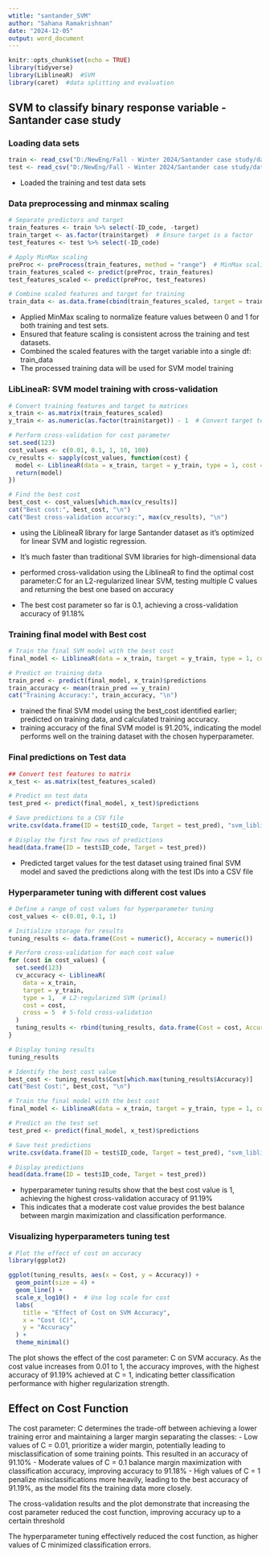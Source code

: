 ```yaml
---
wtitle: "santander_SVM"
author: "Sahana Ramakrishnan"
date: "2024-12-05"
output: word_document
---
```


```r
knitr::opts_chunk$set(echo = TRUE)
library(tidyverse)
library(LiblineaR)  #SVM
library(caret)  #data splitting and evaluation
```

## SVM to classify binary response variable - Santander case study

### Loading data sets
```r
train <- read_csv("D:/NewEng/Fall - Winter 2024/Santander case study/data set/train.csv")
test <- read_csv("D:/NewEng/Fall - Winter 2024/Santander case study/data set/test.csv")

```
- Loaded the training and test data sets

### Data preprocessing and minmax scaling
```r
# Separate predictors and target
train_features <- train %>% select(-ID_code, -target)
train_target <- as.factor(train$target)  # Ensure target is a factor
test_features <- test %>% select(-ID_code)

# Apply MinMax scaling
preProc <- preProcess(train_features, method = "range")  # MinMax scaling
train_features_scaled <- predict(preProc, train_features)
test_features_scaled <- predict(preProc, test_features)

# Combine scaled features and target for training
train_data <- as.data.frame(cbind(train_features_scaled, target = train_target))
```

- Applied MinMax scaling to normalize feature values between 0 and 1 for both training and test sets.
- Ensured that feature scaling is consistent across the training and test datasets.
- Combined the scaled features with the target variable into a single df: train_data
- The processed training data will be used for SVM model training

### LibLineaR: SVM model training with cross-validation
```r
# Convert training features and target to matrices
x_train <- as.matrix(train_features_scaled)
y_train <- as.numeric(as.factor(train$target)) - 1  # Convert target to 0 and 1

# Perform cross-validation for cost parameter
set.seed(123)
cost_values <- c(0.01, 0.1, 1, 10, 100)
cv_results <- sapply(cost_values, function(cost) {
  model <- LiblineaR(data = x_train, target = y_train, type = 1, cost = cost, cross = 5)  # L2-regularized SVM
  return(model)
})

# Find the best cost
best_cost <- cost_values[which.max(cv_results)]
cat("Best cost:", best_cost, "\n")
cat("Best cross-validation accuracy:", max(cv_results), "\n")

```

- using the LiblineaR library for large Santander dataset as it’s optimized for linear SVM and logistic regression. 
- It’s much faster than traditional SVM libraries for high-dimensional data

- performed cross-validation using the LiblineaR to find the optimal cost parameter:C for an L2-regularized linear SVM, testing multiple C values and returning the best one based on accuracy
- The best cost parameter so far is 0.1, achieving a cross-validation accuracy of 91.18%

### Training final model with Best cost
```r
# Train the final SVM model with the best cost
final_model <- LiblineaR(data = x_train, target = y_train, type = 1, cost = best_cost)

# Predict on training data
train_pred <- predict(final_model, x_train)$predictions
train_accuracy <- mean(train_pred == y_train)
cat("Training Accuracy:", train_accuracy, "\n")

```
- trained the final SVM model using the best_cost identified earlier; predicted on training data, and calculated training accuracy.
- training accuracy of the final SVM model is 91.20%, indicating the model performs well on the training dataset with the chosen hyperparameter.

### Final predictions on Test data
```r
## Convert test features to matrix
x_test <- as.matrix(test_features_scaled)

# Predict on test data
test_pred <- predict(final_model, x_test)$predictions

# Save predictions to a CSV file
write.csv(data.frame(ID = test$ID_code, Target = test_pred), "svm_liblinear_predictions.csv", row.names = FALSE)

# Display the first few rows of predictions
head(data.frame(ID = test$ID_code, Target = test_pred))

```
- Predicted target values for the test dataset using trained final SVM model and saved the predictions along with the test IDs into a CSV file 


### Hyperparameter tuning with different cost values
```r
# Define a range of cost values for hyperparameter tuning
cost_values <- c(0.01, 0.1, 1)

# Initialize storage for results
tuning_results <- data.frame(Cost = numeric(), Accuracy = numeric())

# Perform cross-validation for each cost value
for (cost in cost_values) {
  set.seed(123)
  cv_accuracy <- LiblineaR(
    data = x_train,
    target = y_train,
    type = 1,  # L2-regularized SVM (primal)
    cost = cost,
    cross = 5  # 5-fold cross-validation
  )
  tuning_results <- rbind(tuning_results, data.frame(Cost = cost, Accuracy = cv_accuracy))
}

# Display tuning results
tuning_results

# Identify the best cost value
best_cost <- tuning_results$Cost[which.max(tuning_results$Accuracy)]
cat("Best Cost:", best_cost, "\n")

# Train the final model with the best cost
final_model <- LiblineaR(data = x_train, target = y_train, type = 1, cost = best_cost)

# Predict on the test set
test_pred <- predict(final_model, x_test)$predictions

# Save test predictions
write.csv(data.frame(ID = test$ID_code, Target = test_pred), "svm_liblinear_tuned_predictions.csv", row.names = FALSE)

# Display predictions
head(data.frame(ID = test$ID_code, Target = test_pred))

```

- hyperparameter tuning results show that the best cost value is 1, achieving the highest cross-validation accuracy of 91.19%
- This indicates that a moderate cost value provides the best balance between margin maximization and classification performance.

### Visualizing hyperparameters tuning test
```r
# Plot the effect of cost on accuracy
library(ggplot2)

ggplot(tuning_results, aes(x = Cost, y = Accuracy)) +
  geom_point(size = 4) +
  geom_line() +
  scale_x_log10() +  # Use log scale for cost
  labs(
    title = "Effect of Cost on SVM Accuracy",
    x = "Cost (C)",
    y = "Accuracy"
  ) +
  theme_minimal()
```

The plot shows the effect of the cost parameter: C on SVM accuracy. As the cost value increases from 0.01 to 1, the accuracy improves, with the highest accuracy of 91.19% achieved at C = 1, indicating better classification performance with higher regularization strength.

## Effect on Cost Function

The cost parameter: C determines the trade-off between achieving a lower training error and maintaining a larger margin separating the classes:
- Low values of C = 0.01, prioritize a wider margin, potentially leading to misclassification of some training points. This resulted in an accuracy of 91.10%
- Moderate values of C = 0.1 balance margin maximization with classification accuracy, improving accuracy to 91.18%
- High values of C = 1 penalize misclassifications more heavily, leading to the best accuracy of 91.19%, as the model fits the training data more closely.

The cross-validation results and the plot demonstrate that increasing the cost parameter reduced the cost function, improving accuracy up to a certain threshold

The hyperparameter tuning effectively reduced the cost function, as higher values of C minimized classification errors.
